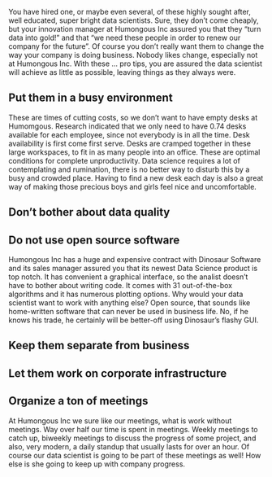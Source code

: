 You have hired one, or maybe even several, of these highly sought after, well educated, super bright data scientists. Sure, they don't come cheaply, but your innovation manager at Humongous Inc assured you that they "turn data into gold!" and that "we need these people in order to renew our company for the future". Of course you don't really want them to change the way your company is doing business. Nobody likes change, especially not at Humongous Inc. With these ... pro tips, you are assured the data scientist will achieve as little as possible, leaving things as they always were.

## Put them in a busy environment

These are times of cutting costs, so we don't want to have empty desks at Humomgous. Research indicated that we only need to have 0.74 desks available for each employee, since not everybody is in all the time. Desk availability is first come first serve. Desks are cramped together in these large workspaces, to fit in as many people into an office. These are optimal conditions for complete unproductivity. Data science requires a lot of contemplating and rumination, there is no better way to disturb this by a busy and crowded place. Having to find a new desk each day is also a great way of making those precious boys and girls feel nice and uncomfortable.

## Don't bother about data quality



## Do not use open source software

Humongous Inc has a huge and expensive contract with Dinosaur Software and its sales manager assured you that its newest Data Science product is top notch. It has convenient a graphical interface, so the analist doesn't have to bother about writing code. It comes with 31 out-of-the-box algorithms and it has numerous plotting options. Why would your data scientist want to work with anything else? Open source, that sounds like home-written software that can never be used in business life. No, if he knows his trade, he certainly will be better-off using Dinosaur's flashy GUI.

## Keep them separate from business

## Let them work on corporate infrastructure

## Organize a ton of meetings

At Humongous Inc we sure like our meetings, what is work without meetings. Way over half our time is spent in meetings. Weekly meetings to catch up, biweekly meetings to discuss the progress of some project, and also, very modern, a daily standup that usually lasts for over an hour. Of course our data scientist is going to be part of these meetings as well! How else is she going to keep up with company progress. 


